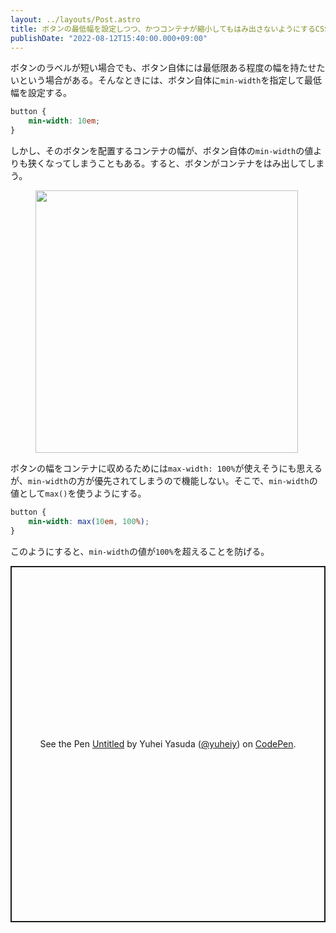 ```yaml
---
layout: ../layouts/Post.astro
title: ボタンの最低幅を設定しつつ、かつコンテナが縮小してもはみ出さないようにするCSS
publishDate: "2022-08-12T15:40:00.000+09:00"
---
```



ボタンのラベルが短い場合でも、ボタン自体には最低限ある程度の幅を持たせたいという場合がある。そんなときには、ボタン自体に`min-width`を指定して最低幅を設定する。

```css
button {
	min-width: 10em;
}
```

しかし、そのボタンを配置するコンテナの幅が、ボタン自体の`min-width`の値よりも狭くなってしまうこともある。すると、ボタンがコンテナをはみ出してしまう。

<figure>
	<Image
		src={import("../assets/2022-08-12-shrinkable-min-width/1.png")}
		alt=""
		style="width: calc(840/2/16*1rem);"
	/>
</figure>

ボタンの幅をコンテナに収めるためには`max-width: 100%`が使えそうにも思えるが、`min-width`の方が優先されてしまうので機能しない。そこで、`min-width`の値として`max()`を使うようにする。

```css
button {
	min-width: max(10em, 100%);
}
```

このようにすると、`min-width`の値が`100%`を超えることを防げる。

<p class="codepen" data-height="570" data-slug-hash="PoRdReV" data-user="yuheiy" style="height: 570px; box-sizing: border-box; display: flex; align-items: center; justify-content: center; border: 2px solid; margin: 1em 0; padding: 1em;">
  <span>See the Pen <a href="https://codepen.io/yuheiy/pen/PoRdReV">
  Untitled</a> by Yuhei Yasuda (<a href="https://codepen.io/yuheiy">@yuheiy</a>)
  on <a href="https://codepen.io">CodePen</a>.</span>
</p>
<script async src="https://cpwebassets.codepen.io/assets/embed/ei.js"></script>
